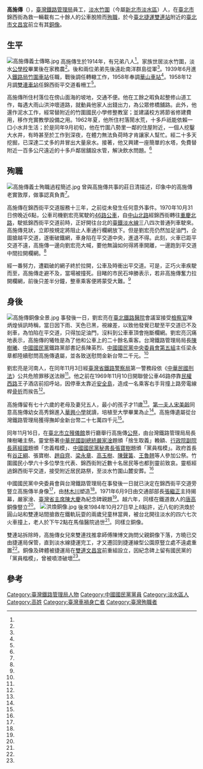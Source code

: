 {{Infobox Person
| name   =高施傳
| nickname=
| image     = 高施傳銅像.jpg
| image_size     = 250px
| caption  =高施傳銅像
| birth_date  = 1914年
| birth_place = {{TWN-JPN}}[[台北廳|台北廳]]淡水支廳
| death_date  ={{death date and age|1970|10|31|1914}}
| death_place ={{TWN}}[[臺北市|臺北市]][[中山區_(臺北市)|中山區]]錦西街平交道
| occupation =看柵工
|alma_mater = 淡水公學校
| office =
| term_start =
| term_end =
| spouse =
| children= 
}}
'''高施傳'''（{{bd|1914年||1970年|10月31日||}}），[[臺灣鐵路管理局|臺灣鐵路管理局]]員工，[[淡水郡|淡水]][[竹圍|竹圍]]（今屬[[新北市|新北市]][[淡水區|淡水區]]）人，在[[臺北市|臺北市]]錦西街為救一輛載有二十餘人的公車脫險而[[殉職|殉職]]，於今[[臺北捷運|臺北捷運]][[雙連站|雙連站]]附近的[[臺北市文昌宮|臺北市文昌宮]]前立有其[[銅像|銅像]]。

==生平==
[[File:高施傳義士傳略.jpg|thumb]]
高施傳生於1914年，有兄弟八人<ref name="喬慧玲"/>。家族世居淡水竹圍，淡水[[公學校|公學校]]畢業後在家務農<ref name="陳正光"/>。後和兩位弟弟先後遠赴南洋群島從軍<ref name="喬慧玲"/>。1939年6月進入[[臺灣鐵路管理局|鐵路局]][[竹圍車站|竹圍車站]]任職，戰後調任轉轍工作，1958年奉調[[華山車站_(台灣)|華山車站]]<ref name="喬慧玲"/>。1958年12月調[[雙連站|雙連車站]]任錦西街平交道看柵工<ref name="陳正光"/>。

高施傳所住村落位在傍山面海的坡地，交通不便。他在工餘之暇負起整修山道工作，每遇大雨山洪沖壞道路，就動員他家人出錢出力，為公眾修橋舖路。此外，他還作泥水工作，經常替附近的竹圍國民小學修整教室；並建議校方將節省修建費用，移作充實教學設備之用。1962年夏，他所住村落鬧水荒，十多戶祇能依賴一口小水井生活；於是同年9月初旬，他在竹圍八勢里一鄰的住屋附近，一個人挖鑿大水井，有時甚至於工作到深夜，在體力無法負荷時才肯讓家人幫忙。經二十多天挖掘，已深達二丈多的井冒出大量泉水。接著，他又興建一座簡單的水塔，免費替附近一百多公尺遠近的十多戶鄰居舖設水管，解決飲水問題。<ref name="陳正光"/>

==殉職==
[[File:高施傳義士殉職過程簡述.jpg|thumb]]
曾與高施傳共事的莊日清描述，印象中的高施傳老實敦厚，做事認真負責<ref name="喬慧玲"/>。

高施傳在錦西街平交道服務十三年，之前從未發生任何意外事件。1970年10月31日傍晚近6點，公車司機劉宏亮駕駛的[[台北聯營公車46路線|46路公車]]，自[[中山北路_(臺北市)|中山北路]]經錦西街轉往[[重慶北路_(台北市)|重慶北路]]，駛抵錦西街平交道前時，正好開往台北的[[臺鐵淡水線|臺鐵淡水線]]三八四次普通列車駛來。高施傳見狀，立即按規定將阻止人車通行欄網放下。但是劉宏亮仍然加足油門，企圖搶越平交道，遂衝破鐵網，車身陷在平交道中央，進退不得。此刻，火車已距平交道不遠，高施傳一邊向劉宏亮大喊，要他無論如何得將車開離，一邊跑到平交道中間拉開欄網。<ref name="以身殉"/>

經一番努力，遭戳破的網子終於拉開，公車及時衝出平交道。可是，正巧火車疾駛而至，高施傳走避不及，當場被撞死。目睹的市民石坤勝表示，若非高施傳奮力拉開欄網，前後只差半分鐘，整車乘客便將蒙受大難。<ref name="以身殉"/>
==身後==
[[File:高施傳銅像全景.jpg|right]]
事發後一日，劉宏亮在[[臺北鐵路醫院|臺北鐵路醫院]]會議室接受[[檢察官|檢察官]]陳炳煌偵訊時稱，當日因下雨、天色已黑，視線差，以致他發覺已駛至平交道已不及剎車，為怕陷在平交道，只得加足油門，沒料到公車車頂會拖斷欄網。劉宏亮沉痛地表示，高施傳的犧牲是為了他和公車上的二十餘名乘客。台灣鐵路管理局局長[[陳樹曦|陳樹曦]]、[[中國國民黨|中國國民黨]]鐵路黨部書記長陳英烈、[[中國國民黨中央委員會第五組|中國國民黨中央委員會第五組]]主任梁永章都陸續慰問高施傳遺屬，並各致送慰問金新台幣二千元。<ref name="決定"/>
 
劉宏亮是河南人，在同年11月3日經[[臺灣省鐵路警察局|臺灣省鐵路警察局]]第一警務段依《[[中華民國刑法|中華民國刑法]]》公共危險罪移送法辦<ref name="從優"/>。他之前在1969年11月10日開聯營公車46路停靠[[民權西路|民權西路]]王子酒店前招呼站，因停車太靠近[[安全島|安全島]]，造成一名乘客右手背撞上路旁電線桿[[骨折|骨折]]而挨告<ref name="伸手"/>。

高施傳留有七十六歲的老母及妻兒五人，最小的孩子才11歲<ref name="決定"/>。[[第一夫人|第一夫人]][[宋美齡|宋美齡]]同意高施傳幼女高秀錦進入[[臺北市私立華興高級中學|華興小學]]就讀，培植至大學畢業為止<ref name="捨生"/>。高施傳遺屬從台灣鐵路管理局獲得撫卹金新台幣二十七萬四千元<ref name="從優"/>。
 
同年11月16日，在[[台北市立第一殯儀館|臺北市立殯儀館]]景行廳舉行高施傳[[公祭|公祭]]，由台灣鐵路管理局局長陳樹曦主祭。靈堂懸著[[中華民國副總統|中華民國副總統]][[嚴家淦|嚴家淦]]題頒「捨生取義」輓額、[[行政院副院長|行政院副院長]][[蔣經國|蔣經國]]題頒「忠義楷模」、[[中國國民黨秘書長|中國國民黨秘書長]][[張寶樹|張寶樹]]題頒「黨員楷模」。政府首長有[[谷正綱|谷正綱]]、張寶樹、[[趙自齊|趙自齊]]、[[梁永章|梁永章]]、[[高玉樹|高玉樹]]、[[陳聲簧|陳聲簧]]、[[王魯翹|王魯翹]]等人參加公祭。竹圍國民小學六十多位學生代表、錦西街附近數十名居民等也都到靈前致哀。靈柩經過錦西街平交道，接受附近居民路祭，至淡水竹圍山麓安葬。<ref name="捨生"/>

中國國民黨中央委員會與台灣鐵路管理局在事發後一日就已決定在錦西街平交道旁豎立高施傳半身像<ref name="決定"/>，由[[林木川|林木川]]塑造<ref name="捨生"/>。1971年6月9日由交通部部長[[張繼正|張繼正]]主持揭幕，嚴家淦、[[臺灣省主席|臺灣省主席]][[陳大慶|陳大慶]]為紀念碑親題<ref name="塑像"/>。越六年，同樣在鐵道救人的[[唐高|唐高]]銅像豎立<ref name="陳維仁"/>。
[[File:洪煥銅像.jpg|thumb]]
後來1984年10月27日早上8點許，近八旬的洪煥於圓山站和雙連站間搶救在鐵軌玩耍的兩歲兒童林當興，被台北開往淡水的四六七次火車撞上，老人於下午2點在馬偕醫院過世<ref name="1984-10-28"/>。同樣立銅像。

雙連站拆除時，高施傳女兒來雙連找推拿師傅陳博文詢問父親銅像下落，方曉已交由捷運局保管，直到淡水線捷運完工，才又遷回到捷運線型公園原豎立處不遠處重置<ref name="喬慧玲"/>。銅像及碑體被捷運局在[[雙連文昌宮|雙連文昌宮]]前重組設立，因紀念碑上留有國民黨的「黨員楷模」，曾被噴漆破壞<ref name="唐嘉邦"/>。

==參考==
{{reflist|refs=

<ref name="陳維仁">{{Cite news|url=https://news.ltn.com.tw/news/local/paper/283346|title=立像未記救人史實》鐵道上 唐高捨命求幼童|author=陳維仁|language=zh-tw|newspaper=《自由時報》|date=2009-02-27|accessdate=2020-05-04}}</ref>

<ref name="1984-10-28">{{Cite news|url=|title=搶救鐵軌玩童 老翁受撞不治|author=|language=zh-tw|publisher=《聯合報》|date=1984-10-28|accessdate=}}</ref>

<ref name="喬慧玲">{{Cite news|url=|title=台北采石錄　30年前捨己救人高施傳義舉可風　小銅像的感人故事漸被遺忘　雙連站的未來無限寬廣|author=喬慧玲|language=zh-tw|publisher=《中國時報》|date=2000-08-28|accessdate=}}</ref>

<ref name="唐嘉邦">{{Cite news|url=https://www.chinatimes.com/amp/newspapers/20110614001761-260102|title=事蹟隨時光流逝 義士銅像多遭難|author=唐嘉邦|language=zh-tw|publisher=《中國時報》|date=2011-06-14|accessdate=2019-06-06|archive-url=https://web.archive.org/web/20190605230701/https://www.chinatimes.com/amp/newspapers/20110614001761-260102|archive-date=2019-06-05|dead-url=yes}}</ref>

<ref name="從優">{{Cite news|url=|title=高施傳捨己救人 鐵路局從優給卹 搶越平交道公車司機 劉宏亮定今移送法辦|author=|language=zh-tw|publisher=《聯合報》|date=1970-11-03|accessdate=}}</ref>

<ref name="伸手">{{Cite news|url=|title=伸手公車窗外 接骨師傅折骨 老父受傷女兒告狀 司機辯稱咎由自取|author=|language=zh-tw|publisher=《聯合報》|date=1969-11-11|accessdate=}}</ref>
 
<ref name="陳正光">{{Cite news|url=|title=老工人負責盡職 高施傳義行足式|author=陳正光|language=zh-tw|publisher=《聯合報》|date=1970-11-02|accessdate=}}</ref>
 
<ref name="以身殉">{{Cite news|url=|title=.看守平交道老高以身殉 鐵路一工人捨己救眾人 公車進退不得 火車疾駛而至 千鈞一髮之際 搶救數十人命|author=|language=zh-tw|publisher=《聯合報》|date=1970-11-01|accessdate=}}</ref>
 
<ref name="決定">{{Cite news|url=|title=中央黨部與鐵路局 決定為高施傳塑像|author=|language=zh-tw|publisher=《聯合報》|date=1970-11-02|accessdate=}}</ref>
 
<ref name="捨生">{{Cite news|url=|title=捨生取義 忠義楷模 高施傳之喪 昨公祭安葬 遺屬已獲妥善照料 將建銅像永留典範|author=|language=zh-tw|publisher=《聯合報》|date=1970-11-17|accessdate=}}</ref>

<ref name="塑像">{{Cite news|url=|title=高施傳捨身救人 看柵人精神不朽|author=|language=zh-tw|publisher=《聯合報》|date=1971-06-10|accessdate=}}</ref>

}}
{{Portal bar|人物|台北|臺灣鐵路運輸}}
[[Category:臺灣鐵路管理局人物|Category:臺灣鐵路管理局人物]]
[[Category:中國國民黨黨員|Category:中國國民黨黨員]]
[[Category:淡水區人|Category:淡水區人]]
[[Category:高姓|Category:高姓]]
[[Category:臺灣車禍身亡者|Category:臺灣車禍身亡者]]
[[Category:臺灣殉職者|Category:臺灣殉職者]]